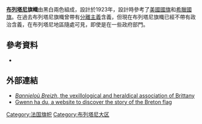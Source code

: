 {{Infobox flag
| Name = Gwenn-ha-du
| Image = Flag of Brittany (Gwenn ha du).svg
| Proportion = 2:3
| Adoption = 
| Use = 110000
| Design = 
| Designer = 
}}

'''[[布列塔尼|布列塔尼]]旗幟'''由黑白兩色組成，設計於1923年，設計時參考了[[美國國旗|美國國旗]]和[[希臘國旗|希臘國旗]]。在過去布列塔尼旗幟曾帶有[[分離主義|分離主義]]含義，但現在布列塔尼旗幟已經不帶有政治含義，在布列塔尼地區隨處可見，即使是在一些政府部門。

==參考資料==
* {{cite book |last1=Kervella |first1=Divi |last2=Bodlore-Penlaez |first2=Mikael |title=Guide des drapeaux bretons et celtes (English: Guide to Breton and Celtic flags) |accessdate= |year=2008 |publisher=Yoran Embanner |location=[[Fouesnant|Fouesnant]] |language=fr |isbn=978-2-916579-12-2 |oclc=251904166 |pages=191}}

==外部連結==
* [https://web.archive.org/web/20060720185310/http://banniel.geobreizh.com/www/banniel/en-drapeaux-gwennhadu.asp ''Bannieloù Breizh'', the vexillological and heraldical association of Brittany] 
* [https://web.archive.org/web/20080516221214/http://gwennhadu.geobreizh.com/ Gwenn ha du, a website to discover the story of the Breton flag] {{fr icon}}

[[Category:法国旗帜|Category:法国旗帜]]
[[Category:布列塔尼大区|Category:布列塔尼大区]]